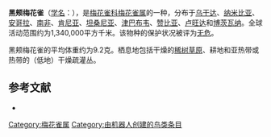 {{noteTA
|G1=unit
}}
{{Speciesbox
| name = 黑颊梅花雀
| image = 
| status = LC | status_system = IUCN3.1
| genus = Estrilda
| species = erythronotos
| authority = [[路易·让·皮埃尔·维埃约|Vieillot]], 1817
}}

'''黑颊梅花雀'''（[[学名|学名]]：{{lang|la|''Estrilda erythronotos''}}），是[[梅花雀科|梅花雀科]][[梅花雀属|梅花雀属]]的一种，分布于[[乌干达|乌干达]]、[[纳米比亚|纳米比亚]]、[[安哥拉|安哥拉]]、[[南非|南非]]、[[肯尼亚|肯尼亚]]、[[坦桑尼亚|坦桑尼亚]]、[[津巴布韦|津巴布韦]]、[[赞比亚|赞比亚]]、[[卢旺达|卢旺达]]和[[博茨瓦纳|博茨瓦纳]]。全球活动范围约为1,340,000平方千米。该物种的保护状况被评为[[无危|无危]]。

黑颊梅花雀的平均体重约为9.2克。栖息地包括干燥的[[稀树草原|稀树草原]]、耕地和亚热带或热带的（低地）干燥疏灌丛。

== 参考文献 ==
*{{cite web|url=http://www.birdlife.org/datazone/speciesfactsheet.php?id=8661&m=0|title=Estrilda erythronotos|publisher=BirdLife|accessdate=2011-06-27}}
{{Taxonbar|from=Q221848}}

[[Category:梅花雀属|Category:梅花雀属]]
[[Category:由机器人创建的鸟类条目|Category:由机器人创建的鸟类条目]]